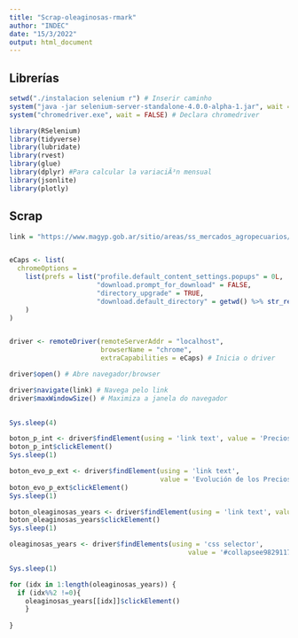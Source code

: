 ```yaml
---
title: "Scrap-oleaginosas-rmark"
author: "INDEC"
date: "15/3/2022"
output: html_document
---
```

## Librerías
```r
setwd("./instalacion selenium r") # Inserir caminho
system("java -jar selenium-server-standalone-4.0.0-alpha-1.jar", wait = FALSE) # Declara selenium
system("chromedriver.exe", wait = FALSE) # Declara chromedriver

library(RSelenium)
library(tidyverse)
library(lubridate)
library(rvest)
library(glue)
library(dplyr) #Para calcular la variaciÃ³n mensual
library(jsonlite)
library(plotly)

```
## Scrap
```r
link = "https://www.magyp.gob.ar/sitio/areas/ss_mercados_agropecuarios/areas/granos/index.php"


eCaps <- list(
  chromeOptions = 
    list(prefs = list("profile.default_content_settings.popups" = 0L,
                      "download.prompt_for_download" = FALSE,
                      "directory_upgrade" = TRUE,
                      "download.default_directory" = getwd() %>% str_replace_all("/", "\\\\"))
    )
)


driver <- remoteDriver(remoteServerAddr = "localhost", 
                       browserName = "chrome",
                       extraCapabilities = eCaps) # Inicia o driver

driver$open() # Abre navegador/browser

driver$navigate(link) # Navega pelo link
driver$maxWindowSize() # Maximiza a janela do navegador      
         
```

```r
Sys.sleep(4)

boton_p_int <- driver$findElement(using = 'link text', value = 'Precios Internacionales')
boton_p_int$clickElement()
Sys.sleep(1)

boton_evo_p_ext <- driver$findElement(using = 'link text',
                                      value = 'Evolución de los Precios Externos')
boton_evo_p_ext$clickElement()
Sys.sleep(1)

boton_oleaginosas_years <- driver$findElement(using = 'link text', value = 'Oleaginosas (Mensual en u$s-tn)')
boton_oleaginosas_years$clickElement()
Sys.sleep(1)

oleaginosas_years <- driver$findElements(using = 'css selector',
                                             value = '#collapsee9829117d9288d8fb980211b3ad720f5 .panel-group div a')

Sys.sleep(1)

for (idx in 1:length(oleaginosas_years)) {
  if (idx%%2 !=0){
    oleaginosas_years[[idx]]$clickElement()
    }
  
}

```

